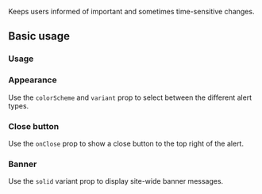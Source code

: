 <ax-layout />

Keeps users informed of important and sometimes time-sensitive changes.

## Basic usage

### Usage

<ax-demo name="alert/usage" />

### Appearance

Use the `colorScheme` and `variant` prop to select between the different alert types.

<ax-demo name="alert/appearance-usage" />

### Close button

Use the `onClose` prop to show a close button to the top right of the alert.

<ax-demo name="alert/close-usage" />

### Banner

Use the `solid` variant prop to display site-wide banner messages.

<ax-demo name="alert/banner-usage" />
